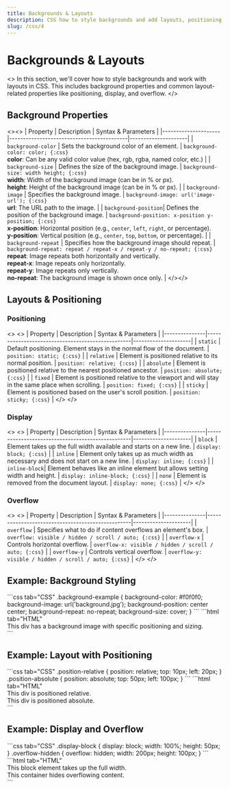 ```yaml
---
title: Backgrounds & Layouts
description: CSS how to style backgrounds and add layouts, positioning, to your page.
slug: /css/4
---
```



# Backgrounds & Layouts

<>
In this section, we'll cover how to style backgrounds and work with layouts in CSS. This includes background properties and common layout-related properties like positioning, display, and overflow.
</>

## Background Properties

<><>
| Property            | Description                               | Syntax & Parameters |
|---------------------|-------------------------------------------|---------------------|
| `background-color`   | Sets the background color of an element.  | `background-color: color; {:css}` <br/> **color**: Can be any valid color value (hex, rgb, rgba, named color, etc.) |
| `background-size`    | Defines the size of the background image. | `background-size: width height; {:css}` <br/> **width**: Width of the background image (can be in % or px). <br/> **height**: Height of the background image (can be in % or px). |
| `background-image`   | Specifies the background image.           | `background-image: url('image-url'); {:css}` <br/> **url**: The URL path to the image. |
| `background-position`| Defines the position of the background image. | `background-position: x-position y-position; {:css}` <br/> **x-position**: Horizontal position (e.g., `center`, `left`, `right`, or percentage). <br/> **y-position**: Vertical position (e.g., `center`, `top`, `bottom`, or percentage). |
| `background-repeat`  | Specifies how the background image should repeat. | `background-repeat: repeat / repeat-x / repeat-y / no-repeat; {:css}` <br/> **repeat**: Image repeats both horizontally and vertically. <br/> **repeat-x**: Image repeats only horizontally. <br/> **repeat-y**: Image repeats only vertically. <br/> **no-repeat**: The background image is shown once only. |
</></>

## Layouts & Positioning

### Positioning

<>
<>
| Property      | Description                                      | Syntax & Parameters |
|---------------|--------------------------------------------------|---------------------|
| `static`      | Default positioning. Element stays in the normal flow of the document. | `position: static; {:css}` |
| `relative`    | Element is positioned relative to its normal position. | `position: relative; {:css}` |
| `absolute`    | Element is positioned relative to the nearest positioned ancestor. | `position: absolute; {:css}` |
| `fixed`       | Element is positioned relative to the viewport and will stay in the same place when scrolling. | `position: fixed; {:css}` |
| `sticky`      | Element is positioned based on the user's scroll position. | `position: sticky; {:css}` |
</>
</>

### Display

<>
<>
| Property      | Description                                      | Syntax & Parameters |
|---------------|--------------------------------------------------|---------------------|
| `block`       | Element takes up the full width available and starts on a new line. | `display: block; {:css}` |
| `inline`      | Element only takes up as much width as necessary and does not start on a new line. | `display: inline; {:css}` |
| `inline-block`| Element behaves like an inline element but allows setting width and height. | `display: inline-block; {:css}` |
| `none`        | Element is removed from the document layout. | `display: none; {:css}` |
</>
</>

### Overflow

<>
<>
| Property      | Description                                      | Syntax & Parameters |
|---------------|--------------------------------------------------|---------------------|
| `overflow`    | Specifies what to do if content overflows an element's box. | `overflow: visible / hidden / scroll / auto; {:css}` |
| `overflow-x`  | Controls horizontal overflow. | `overflow-x: visible / hidden / scroll / auto; {:css}` |
| `overflow-y`  | Controls vertical overflow. | `overflow-y: visible / hidden / scroll / auto; {:css}` |
</>
</>

## Example: Background Styling

<CodeBlockOutput>
  <Tabs items={['CSS', 'HTML']} defaultIndex={0}>
    ```css tab="CSS"
    .background-example {
      background-color: #f0f0f0;
      background-image: url('background.jpg');
      background-position: center center;
      background-repeat: no-repeat;
      background-size: cover;
    }
    ```
    ```html tab="HTML"
    <div class="background-example">
      This div has a background image with specific positioning and sizing.
    </div>
    ```
  </Tabs>
</CodeBlockOutput>

## Example: Layout with Positioning

<CodeBlockOutput>
  <Tabs items={['CSS', 'HTML']} defaultIndex={0}>
    ```css tab="CSS"
    .position-relative {
      position: relative;
      top: 10px;
      left: 20px;
    }
    .position-absolute {
      position: absolute;
      top: 50px;
      left: 100px;
    }
    ```
    ```html tab="HTML"
    <div class="position-relative">
      This div is positioned relative.
    </div>
    <div class="position-absolute">
      This div is positioned absolute.
    </div>
    ```
  </Tabs>
</CodeBlockOutput>

## Example: Display and Overflow

<CodeBlockOutput>
  <Tabs items={['CSS', 'HTML']} defaultIndex={0}>
    ```css tab="CSS"
    .display-block {
      display: block;
      width: 100%;
      height: 50px;
    }
    .overflow-hidden {
      overflow: hidden;
      width: 200px;
      height: 100px;
    }
    ```
    ```html tab="HTML"
    <div class="display-block">
      This block element takes up the full width.
    </div>
    <div class="overflow-hidden">
      This container hides overflowing content.
    </div>
    ```
  </Tabs>
</CodeBlockOutput>

